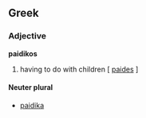 ==Greek==
===Adjective===
'''paidikos'''

# having to do with children [ [[paides]] ]

====Neuter plural====
*[[paidika]]